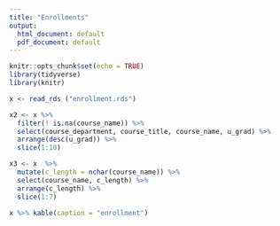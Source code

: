 ```yaml
---
title: "Enrollments"
output:
  html_document: default
  pdf_document: default
---
```


```r
knitr::opts_chunk$set(echo = TRUE)
library(tidyverse)
library(knitr)
```

```r
x <- read_rds ("enrollment.rds")

x2 <- x %>%
  filter(! is.na(course_name)) %>%
  select(course_department, course_title, course_name, u_grad) %>%
  arrange(desc(u_grad)) %>%
  slice(1:10) 

x3 <- x  %>%
  mutate(c_length = nchar(course_name)) %>%
  select(course_name, c_length) %>%
  arrange(c_length) %>%
  slice(1:7) 
  
x %>% kable(caption = "enrollment") 

  

```


